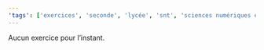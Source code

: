 ```yaml
---
'tags': ['exercices', 'seconde', 'lycée', 'snt', 'sciences numériques et technologie']
---
```


Aucun exercice pour l'instant.